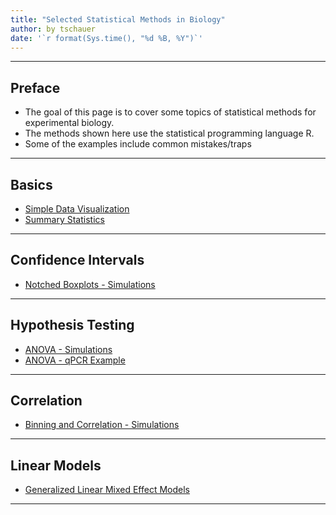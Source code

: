```yaml
---
title: "Selected Statistical Methods in Biology"
author: by tschauer
date: '`r format(Sys.time(), "%d %B, %Y")`'
---
```

    

---

## Preface

* The goal of this page is to cover some topics of statistical methods for experimental biology. 
* The methods shown here use the statistical programming language R.
* Some of the examples include common mistakes/traps

---

## Basics

- [Simple Data Visualization](rmd_SimpleDataViz.html)
- [Summary Statistics](rmd_SumStats.html)

---

## Confidence Intervals

- [Notched Boxplots - Simulations](rmd_notched_boxplot.html)

---

## Hypothesis Testing

- [ANOVA - Simulations](rmd_Anova.html)
- [ANOVA - qPCR Example](rmd_qPCR.html)


---

## Correlation

- [Binning and Correlation - Simulations](rmd_binning.html)


---

## Linear Models

- [Generalized Linear Mixed Effect Models](rmd_GenMixEffMod.html)



---
